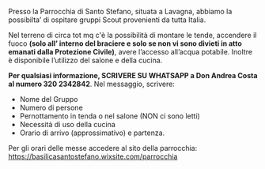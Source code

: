 Presso la Parrocchia di Santo Stefano, situata a Lavagna, abbiamo la possibilta’ di ospitare gruppi Scout provenienti da tutta Italia.

Nel terreno di circa tot mq c'è la possibilità di montare le tende, accendere il fuoco **(solo all’ interno del braciere e solo se non vi sono divieti in atto emanati dalla Protezione Civile)**, avere l’accesso all’acqua potabile.
Inoltre è disponibile l’utilizzo del salone e della cucina. 

**Per qualsiasi informazione, SCRIVERE SU WHATSAPP a Don Andrea Costa al numero 320 2342842**.
Nel messaggio, scrivere: 
- Nome del Gruppo
- Numero di persone
- Pernottamento in tenda o nel salone (NON ci sono letti)
- Necessità di uso della cucina
- Orario di arrivo (approssimativo) e partenza.

Per gli orari delle messe accedere al sito della parrocchia: https://basilicasantostefano.wixsite.com/parrocchia

